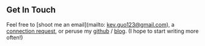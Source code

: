 ## Get In Touch

Feel free to [shoot me an email](mailto: kev.guo123@gmail.com), a [connection request](https://www.linkedin.com/in/2018kguo/),
or peruse my [github](https://github.com/2018kguo) / [blog](https://medium.com/@kev.guo123). (I hope to start writing more often!)